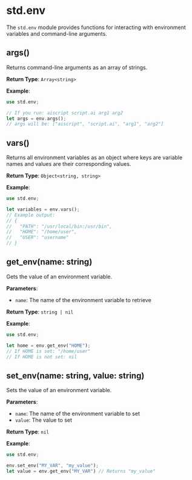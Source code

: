# std.env

The `std.env` module provides functions for interacting with environment variables and command-line arguments.

## args()

Returns command-line arguments as an array of strings.

**Return Type**: `Array<string>`

**Example**:
```rust
use std.env;

// If you run: aiscript script.ai arg1 arg2
let args = env.args();
// args will be: ["aiscript", "script.ai", "arg1", "arg2"]
```

## vars()

Returns all environment variables as an object where keys are variable names and values are their corresponding values.

**Return Type**: `Object<string, string>`

**Example**:
```rust
use std.env;

let variables = env.vars();
// Example output:
// {
//   "PATH": "/usr/local/bin:/usr/bin",
//   "HOME": "/home/user",
//   "USER": "username"
// }
```

## get_env(name: string)

Gets the value of an environment variable.

**Parameters**:
- `name`: The name of the environment variable to retrieve

**Return Type**: `string | nil`

**Example**:
```rust
use std.env;

let home = env.get_env("HOME");
// If HOME is set: "/home/user"
// If HOME is not set: nil
```

## set_env(name: string, value: string)

Sets the value of an environment variable.

**Parameters**:
- `name`: The name of the environment variable to set
- `value`: The value to set

**Return Type**: `nil`

**Example**:
```rust
use std.env;

env.set_env("MY_VAR", "my_value");
let value = env.get_env("MY_VAR") // Returns "my_value"
```